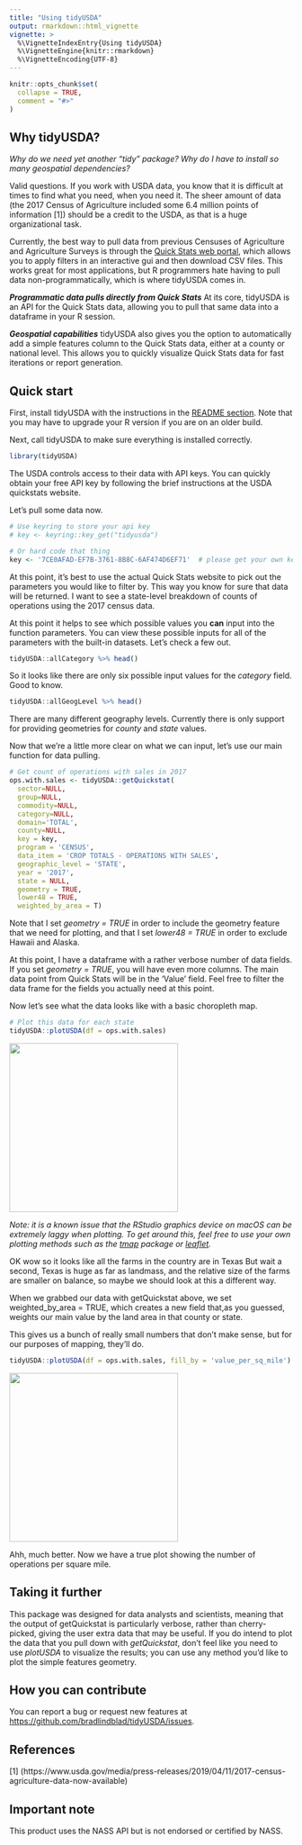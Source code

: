 ```yaml
---
title: "Using tidyUSDA"
output: rmarkdown::html_vignette
vignette: >
  %\VignetteIndexEntry{Using tidyUSDA}
  %\VignetteEngine{knitr::rmarkdown}
  %\VignetteEncoding{UTF-8}
---
```


```r
knitr::opts_chunk$set(
  collapse = TRUE,
  comment = "#>"
)
```



## Why tidyUSDA?
*Why do we need yet another "tidy" package? Why do I have to install so many geospatial dependencies?*

Valid questions. If you work with USDA data, you know that it is difficult at  times to find what you need, when you need it. The sheer amount of data (the 2017 Census of Agriculture included some 6.4 million points of information [1]) should be a credit to the USDA, as that is a huge organizational task.    

Currently, the best way to pull data from previous Censuses of Agriculture and Agriculture Surveys is through the [Quick Stats web portal](https://quickstats.nass.usda.gov/), which allows you to apply filters in an interactive gui and then download CSV files. This works great for most applications, but R programmers hate having to pull data non-programmatically, which is where tidyUSDA comes in.     

***Programmatic data pulls directly from Quick Stats*** 
At its core, tidyUSDA is an API for the Quick Stats data, allowing you to pull that same data into a dataframe in your R session.

***Geospatial capabilities*** 
tidyUSDA also gives you the option to automatically add a simple features column to the Quick Stats data, either at a county or national level. This allows you to quickly visualize Quick Stats data for fast iterations or report generation.


## Quick start

First, install tidyUSDA with the instructions in the [README section](https://github.com/bradlindblad/tidyUSDA#Installation). Note that you may have to upgrade your R version if you are on an older build.

Next, call tidyUSDA to make sure everything is installed correctly.
```r
library(tidyUSDA)
```

The USDA controls access to their data with API keys. You can quickly obtain your free API key by following the brief instructions at the USDA quickstats website.

Let's pull some data now.
```r
# Use keyring to store your api key
# key <- keyring::key_get("tidyusda")

# Or hard code that thing
key <- '7CE0AFAD-EF7B-3761-8B8C-6AF474D6EF71'  # please get your own key!
```

At this point, it's best to use the actual Quick Stats website to pick out the parameters you would like to filter by. This way you know for sure that data will be returned. I want to see a state-level breakdown of counts of operations using the 2017 census data.

At this point it helps to see which possible values you **can** input into the function parameters. You can view these possible inputs for all of the parameters with the built-in datasets. Let's check a few out.

```r
tidyUSDA::allCategory %>% head()
```

So it looks like there are only six possible input values for the *category* field. Good to know.

```r
tidyUSDA::allGeogLevel %>% head()
```

There are many different geography levels. Currently there is only support for providing geometries for *county* and *state* values.

Now that we're a little more clear on what we can input, let's use our main function for data pulling.

```r
# Get count of operations with sales in 2017
ops.with.sales <- tidyUSDA::getQuickstat(
  sector=NULL,
  group=NULL,
  commodity=NULL,
  category=NULL,
  domain='TOTAL',
  county=NULL,
  key = key,
  program = 'CENSUS',
  data_item = 'CROP TOTALS - OPERATIONS WITH SALES',
  geographic_level = 'STATE',
  year = '2017',
  state = NULL,
  geometry = TRUE,
  lower48 = TRUE, 
  weighted_by_area = T)
```

Note that I set *geometry = TRUE* in order to include the geometry feature that we need for plotting, and that I set *lower48 = TRUE* in order to exclude Hawaii and Alaska.

At this point, I have a dataframe with a rather verbose number of data fields. If you set *geometry = TRUE*, you will have even more columns. The main data point from Quick Stats will be in the 'Value' field. Feel free to filter the data frame for the fields you actually need at this point.

Now let's see what the data looks like with a basic choropleth map.
```r
# Plot this data for each state
tidyUSDA::plotUSDA(df = ops.with.sales)

```



<a href='https://bradlindblad.github.io/tidyUSDA'><img src='images/vig_1.png' align="center" height="300" /></a>

*Note: it is a known issue that the RStudio graphics device on macOS can be extremely laggy when plotting. To get around this, feel free to use your own plotting methods such as the [tmap](https://github.com/r-tmap/tmap) package or [leaflet](https://rstudio.github.io/leaflet/).*

OK wow so it looks like all the farms in the country are in Texas But wait a second, Texas is huge as far as landmass, and the relative size of the farms are smaller on balance, so maybe we should look at this a different way. 

When we grabbed our data with getQuickstat above, we set weighted_by_area = TRUE, which creates a new field that,as you guessed, weights our main value by the land area in that county or state.

This gives us a bunch of really small numbers that don't make sense, but for our purposes of mapping, they'll do.

```r
tidyUSDA::plotUSDA(df = ops.with.sales, fill_by = 'value_per_sq_mile')
```

<a href='https://bradlindblad.github.io/tidyUSDA'><img src='images/vig_2.png' align="center" height="300" /></a>

Ahh, much better. Now we have a true plot showing the number of operations per square mile.

## Taking it further
This package was designed for data analysts and scientists, meaning that the output of getQuickstat is particularly verbose, rather than cherry-picked, giving the user extra data that may be useful. If you do intend to plot the data that you pull down with *getQuickstat*, don't feel like you need to use *plotUSDA* to visualize the results; you can use any method you'd like to plot the simple features geometry.

## How you can contribute
You can report a bug or request new features at [https://github.com/bradlindblad/tidyUSDA/issues](https://github.com/bradlindblad/tidyUSDA/issues). 


## References

[1] (https://www.usda.gov/media/press-releases/2019/04/11/2017-census-agriculture-data-now-available)

## Important note
This product uses the NASS API but is not endorsed or certified by NASS.
